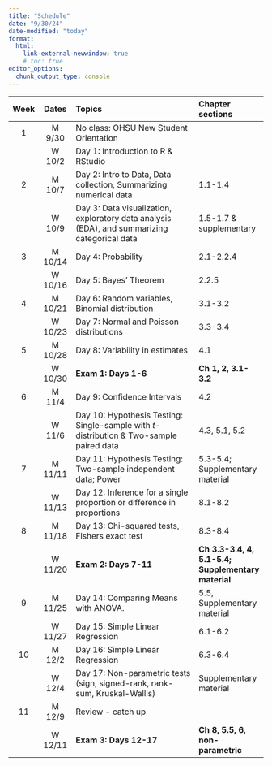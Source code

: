 ```yaml
---
title: "Schedule"
date: "9/30/24"
date-modified: "today"
format: 
  html:
    link-external-newwindow: true
    # toc: true
editor_options: 
  chunk_output_type: console
---
```


| Week |  Dates  | Topics                                                                                        | Chapter sections                                   |
|:----:|:-------:|:--------------------------------------------|:-------|
|  1   | M 9/30  | No class: OHSU New Student Orientation                                                        |                                                    |
|      | W 10/2  | Day 1: Introduction to R & RStudio                                                            |                                                    |
|  2   | M 10/7  | Day 2: Intro to Data, Data collection, Summarizing numerical data                             | 1.1-1.4                                            |
|      | W 10/9  | Day 3: Data visualization, exploratory data analysis (EDA), and summarizing categorical data  | 1.5-1.7 & supplementary                            |
|  3   | M 10/14  | Day 4: Probability                                                                            | 2.1-2.2.4                                          |
|      | W 10/16 | Day 5: Bayes' Theorem                                                                         | 2.2.5                                              |
|  4   | M 10/21 | Day 6: Random variables, Binomial distribution                                                | 3.1-3.2                                            |
|      | W 10/23 | Day 7: Normal and Poisson distributions                                                       | 3.3-3.4                                            |
|  5   | M 10/28 | Day 8: Variability in estimates                                                               | 4.1                                                |
|      | W 10/30 | **Exam 1: Days 1-6**                                                                          | **Ch 1, 2, 3.1-3.2**                               |
|  6   | M 11/4  | Day 9: Confidence Intervals                                                                   | 4.2                                                |
|      | W 11/6  | Day 10: Hypothesis Testing: Single-sample with *t*-distribution & Two-sample paired data      | 4.3, 5.1, 5.2                                      |
|  7   | M 11/11 | Day 11: Hypothesis Testing: Two-sample independent data; Power                                | 5.3-5.4; Supplementary material                    |
|      | W 11/13 | Day 12: Inference for a single proportion or difference in proportions                        | 8.1-8.2                                            |
|  8   | M 11/18 | Day 13: Chi-squared tests, Fishers exact test                                                 | 8.3-8.4                                            |
|      | W 11/20 | **Exam 2: Days 7-11**                                                                         | **Ch 3.3-3.4, 4, 5.1-5.4; Supplementary material** |
|  9   | M 11/25 | Day 14: Comparing Means with ANOVA.                                                           | 5.5, Supplementary material                        |
|      | W 11/27 | Day 15: Simple Linear Regression                                                              | 6.1-6.2                                            |
|  10  | M 12/2  | Day 16: Simple Linear Regression                                                              | 6.3-6.4                                            |
|      | W 12/4  | Day 17: Non-parametric tests (sign, signed-rank, rank-sum, Kruskal-Wallis)                    | Supplementary material                             |
|  11  | M 12/9  | Review - catch up                                                                             |                                                    |
|      | W 12/11 | **Exam 3: Days 12-17**                                                                        | **Ch 8, 5.5, 6, non-parametric**                   |
